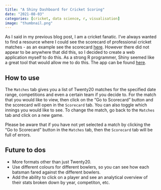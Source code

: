 ```yaml
---
title: "A Shiny Dashboard for Cricket Scoring"
date: "2021-08-03"
categories: [cricket, data science, r, visualisation]
image: "thumbnail.png"
---
```


As I said in my previous blog post, I am a cricket fanatic. I've always wanted to find a resource where I could see the scorecard of professional cricket matches - as an example see the scorecard [here](https://en.wikipedia.org/wiki/Scoring_(cricket)#/media/File:Cricketscoredcard1b.png).
However there did not appear to be anywhere that did this, so I decided to create a web application myself to do this. As a strong R programmer, Shiny seemed like a great tool that would allow me to do this. The app can be found [here](https://bfern.shinyapps.io/cricket-scorecard-writer/).

## How to use

The `Matches` tab gives you a list of Twenty20 matches for the specified date range, competitions and even a certain team if you decide to. For the match that you would like to view, then click on the "Go to Scorecard" button and the scorecard will open in the `Scorecard` tab. You can also toggle which innings you would like to see. To change the match, go back to the `Matches` tab and click on a new game.

Please be aware that if you have not yet selected a match by clicking the "Go to Scorecard" button in the `Matches` tab, then the `Scorecard` tab will be full of errors.

## Future to dos
* More formats other than just Twenty20.
* Use different colours for different bowlers, so you can see how each batsman fared against the different bowlers.
* Add the ability to click on a player and see an analytical overview of their stats broken down by year, competiton, etc.